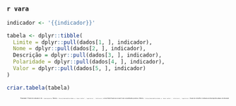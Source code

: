 ## {background-image="imagens/1.TJRR.png" background-opacity=".2"}
### `r vara`

```r
indicador <- '{{indicador}}'

tabela <- dplyr::tibble(
  Limite = dplyr::pull(dados[1, ], indicador),
  Nome = dplyr::pull(dados[2, ], indicador),
  Descrição = dplyr::pull(dados[3, ], indicador),
  Polaridade = dplyr::pull(dados[4, ], indicador),
  Valor = dplyr::pull(dados[5, ], indicador)
)

criar.tabela(tabela)
```


::: {style="text-align: right; font-size: 0.2em;"}
Polaridade: O limite do indicador é de `r tabela$Limite`. Valores `r ifelse(tabela$Polaridade == 'maior melhor', 'superiores', 'inferiores')` a esse limite ficam na cor azul e são considerados positivos. Valores `r ifelse(tabela$Polaridade == 'maior melhor', 'inferiores', 'superiores')` ficam em vermelho e indicam um desempenho abaixo do desejado.
:::
